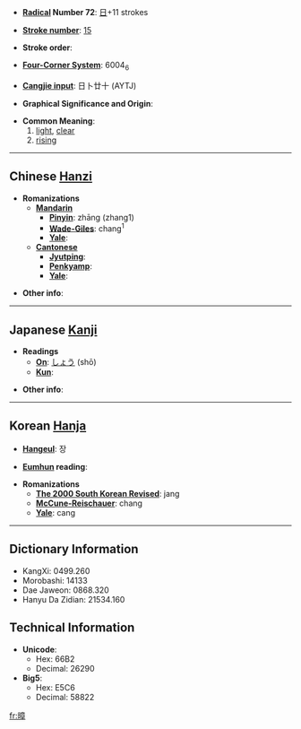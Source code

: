 * '''[[Wiktionary:Chinese radical index| Radical]] Number 72''': [[Wiktionary:Chinese radical index 日|日]]+11 strokes

* '''[[Wiktionary:Chinese total strokes index|Stroke number]]''': [[Wiktionary:Chinese total strokes index 15|15]]

* '''Stroke order''': 

* '''[[Wiktionary:Chinese four corner index|Four-Corner System]]''': 6004<sub>6</sub>

* '''[[Wiktionary:Chinese Cangjie index|Cangjie input]]''': 日卜廿十 (AYTJ)

* '''Graphical Significance and Origin''': 

* '''Common Meaning''': 
*# [[light]], [[clear]]
*# [[rising]]

----

== Chinese [[Hanzi]] ==

* '''Romanizations'''
** '''[[Mandarin]]'''
*** '''[[Pinyin]]''': zhāng (zhang1)
*** '''[[Wade-Giles]]''': chang<sup>1</sup>
*** '''[[Yale]]''': 
** '''[[Cantonese]]'''
*** '''[[Jyutping]]''':
*** '''[[Penkyamp]]''': 
*** '''[[Yale]]''': 

* '''Other info''': 

----

== Japanese [[Kanji]] ==

* '''Readings'''
** '''[[On]]''': [[しょう]] (shō)
** '''[[Kun]]''': 

* '''Other info''':  

----

== Korean [[Hanja]] ==

* '''[[Hangeul]]''': 장

* '''[[Eumhun]] reading''': 

* '''Romanizations'''
** '''[[The 2000 South Korean Revised Romanization|The 2000 South Korean Revised]]''': jang
** '''[[McCune-Reischauer]]''': chang
** '''[[Yale]]''': cang

----

== Dictionary Information ==

* KangXi: 0499.260
* Morobashi: 14133
* Dae Jaweon: 0868.320
* Hanyu Da Zidian: 21534.160

== Technical Information ==

* '''Unicode''':
** Hex: 66B2
** Decimal: 26290
* '''Big5''':
** Hex: E5C6
** Decimal: 58822

[[fr:暲]]